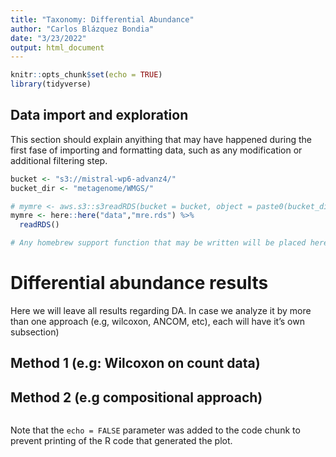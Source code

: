 ```yaml
---
title: "Taxonomy: Differential Abundance"
author: "Carlos Blázquez Bondia"
date: "3/23/2022"
output: html_document
---
```


```r
knitr::opts_chunk$set(echo = TRUE)
library(tidyverse)
```

## Data import and exploration

This section should explain anyithing that may have happened during the first fase of importing and formatting data, such as any modification or additional filtering step.

```r
bucket <- "s3://mistral-wp6-advanz4/"
bucket_dir <- "metagenome/WMGS/"

# mymre <- aws.s3::s3readRDS(bucket = bucket, object = paste0(bucket_dir,"MREObject.rds"))
mymre <- here::here("data","mre.rds") %>%
  readRDS() 

```


```r
# Any homebrew support function that may be written will be placed here

```


# Differential abundance results

Here we will leave all results regarding DA. In case we analyze it by more than one approach (e.g, wilcoxon, ANCOM, etc), each will have it's own subsection)

## Method 1 (e.g: Wilcoxon on count data)

## Method 2 (e.g compositional approach)



```r

```

Note that the `echo = FALSE` parameter was added to the code chunk to prevent printing of the R code that generated the plot.
